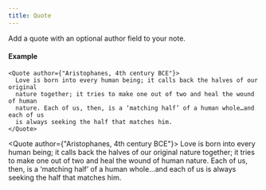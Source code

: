 ```yaml
---
title: Quote
---
```



Add a quote with an optional author field to your note.

#### Example

```tsx
<Quote author={"Aristophanes, 4th century BCE"}>
  Love is born into every human being; it calls back the halves of our original
  nature together; it tries to make one out of two and heal the wound of human
  nature. Each of us, then, is a ‘matching half’ of a human whole…and each of us
  is always seeking the half that matches him.
</Quote>
```

<Quote author={"Aristophanes, 4th century BCE"}>
  Love is born into every human being; it calls back the halves of our original
  nature together; it tries to make one out of two and heal the wound of human
  nature. Each of us, then, is a ‘matching half’ of a human whole…and each of us
  is always seeking the half that matches him.
</Quote>

<TypeDoc 
    propsTitle
    name="QuoteProps"
/>
